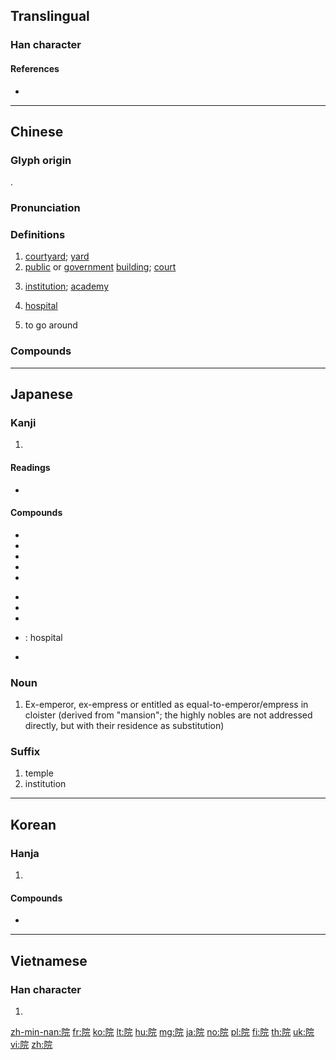 {{character info/new}}
==Translingual==

===Han character===
{{Han char|rn=170|rad=阜|as=07|sn=10|four=73211|canj=NLJMU|ids=⿰阝完}}

====References====
* {{Han ref|kx=1352.040|dkj=41665|dj=1854.010|hdz=64133.080|uh=9662|ud=38498|bh=B07C|bd=45180}}

----

==Chinese==
{{zh-forms}}

===Glyph origin===
{{Han etym}}
{{Han compound|阜|完|alt1=阝|c1=s|c2=p|ls=psc}}.

===Pronunciation===
{{zh-pron
|m=yuàn,er=y
|m-s=yuan4
|c=jyun6,jyun6-2
|h=pfs=yen/yan
|md=iêng
|mn=qz,xm,zz:oān/qz,tw,xm,zz:īⁿ
|mn_note=oān - literary; īⁿ - vernacular
|w=3hhoe
|ma=y
|mc=y
|oc=y
|cat=n
}}

===Definitions===
{{zh-hanzi}}

# [[courtyard]]; [[yard]]
# [[public]] or [[government]] [[building]]; [[court]]
#: {{zh-x|電影院|cinema}}
#: {{zh-x|醫院|hospital}}
#: {{zh-x|法院|law court}}
# [[institution]]; [[academy]]
#: {{zh-x|學院|institute; academy}}
# [[hospital]]
# {{lb|zh|Sichuanese}} to go around

===Compounds===
{{zh-der|院落|院牆|院士|院長|院子|醫院|病院|住院|學院|一院制|三合院|三宮六院|上議院|下議院|下院|中科院|二輪戲院|五院|住院醫師|修道院|健身院|元老院|入院|兩院制|公斷法院|六院|最高法院|出院|別院|劇院|匭院|卑田院|博濟醫院|博物院|參議院|司法院|四合院|國務院|國家劇院|國際法院|地方法院|場院|大學院|大學院校|大專院校|大理院|大行院|大院|大院君|大雜院|太醫院|妓院|孤兒院|孤老院|學院派|宅院|安老院|宮院|察院|寺院|嵩陽書院|嶽麓書院|工學院|工研院|平政院|庭院|廊院|影院|後院|悲天院|悲田院|感化院|應天書院|戲院|托老院|撫院|救濟院|教學醫院|教養院|敬老院|星院|春院|書院|本司三院|本司院|東林書院|棘院|樞密院|檢察院|檢院|歌劇院|法院|淨院|深宅大院|火院|烏龍院|獨門獨院|獨院|理容院|理藩院|理院鵲巢|畫院|當院|瘋人院|療養院|監察院|眾議院|研究院|立法院|經院哲學|美容院|翰林院|老人院|考試院|考院|育幼院|臺大醫院|花院|莊院|行政法院|行政院|行院|衙院人家|規院|試院|諫院|議院|貢院|貴族院|跨院兒|道院|部院|醫院船|野戰醫院|金院本|鎖院|開放醫院|院主|院內感染|院公|院君|院家|院本|院畫|院試|院轄市|院體畫|雜院兒|電影院|養濟院|養老院|香火院|高等法院|高院|麴院}}

{{zh-cat|Elementary}}

----

==Japanese==

===Kanji===
{{ja-kanji|grade=3|rs=阜07}}

# {{defn|lang=ja|sort=阜07}}

====Readings====
* {{ja-readings|goon=[[えん]] (en)|kanon=[[えん]] (en)|kanyoon=[[いん]] (in)|}}

====Compounds====
{{der-top}}
{{top2}}
* {{ja-r|院生|いんせい}}
* {{ja-r|院政|いんせい}}
* {{ja-r|院内感染|いんない かんせん}}
* {{ja-r|医院|い.いん}}
* {{ja-r|学院|がくいん}}
{{mid2}}
* {{ja-r|寺院|じ.いん}}
* {{ja-r|退院|たい.いん}}
* {{ja-r|入院|にゅういん}}
* {{ja-r|病院|びょういん}}: hospital
* {{ja-r|大学院|だいがくいん}}
{{bottom}}
{{der-bottom}}

===Noun===
{{ja-noun|いん}}

# {{lb|ja|historical}} Ex-emperor, ex-empress or entitled as equal-to-emperor/empress in cloister (derived from "mansion"; the highly nobles are not addressed directly, but with their residence as substitution)

===Suffix===
{{ja-pos|いん|suffix}}

# temple
# institution

----

==Korean==

===Hanja===
{{ko-hanja|hangeul=원|eumhun=|mr=wŏn|y=wen}}

# {{defn|lang=ko|sort=阜07}}

====Compounds====
* {{l|ko|孤兒院|tr=[[고아원]], goawon||orphanage}}

----

==Vietnamese==

===Han character===
{{vi-hantu|viện|rs=阜07}}

# {{defn|lang=vi|sort=阜07}}

[[zh-min-nan:院]]
[[fr:院]]
[[ko:院]]
[[lt:院]]
[[hu:院]]
[[mg:院]]
[[ja:院]]
[[no:院]]
[[pl:院]]
[[fi:院]]
[[th:院]]
[[uk:院]]
[[vi:院]]
[[zh:院]]
